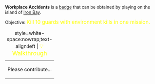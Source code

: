 '''Workplace Accidents''' is a [[Badges|badge]] that can be obtained by playing on the island of [[Iron Bay]].

Objective: <big style="color:yellow">Kill 10 guards with environment kills in one mission.</big>

{| class="mw-collapsible mw-collapsed"
|+ style=white-space:nowrap;text-align:left | <big style="color:yellow">💡 Walkthrough</big>
|-
| Please contribute...
|}